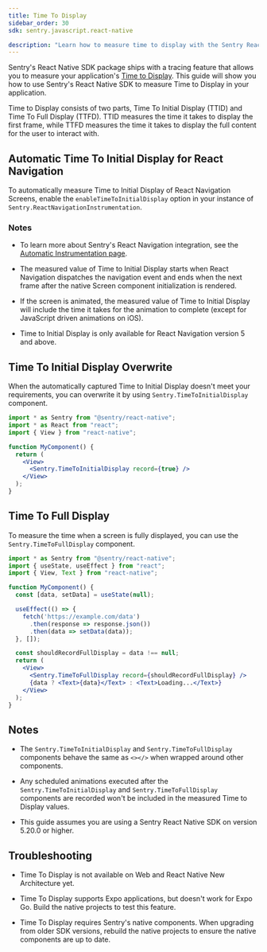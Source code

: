 ```yaml
---
title: Time To Display
sidebar_order: 30
sdk: sentry.javascript.react-native

description: "Learn how to measure time to display with the Sentry React Native SDK."
---
```


Sentry's React Native SDK package ships with a tracing feature that allows you to measure your application's [Time to Display](/product/performance/mobile-vitals/#time-to-initial-display-and-time-to-full-display). This guide will show you how to use Sentry's React Native SDK to measure Time to Display in your application.

Time to Display consists of two parts, Time To Initial Display (TTID) and Time To Full Display (TTFD). TTID measures the time it takes to display the first frame, while TTFD measures the time it takes to display the full content for the user to interact with.

## Automatic Time To Initial Display for React Navigation

To automatically measure Time to Initial Display of React Navigation Screens, enable the `enableTimeToInitialDisplay` option in your instance of `Sentry.ReactNavigationInstrumentation`.

<Include name="react-native-react-navigation-setup.mdx" />

### Notes

- To learn more about Sentry's React Navigation integration, see the [Automatic Instrumentation page](/platforms/react-native/tracing/instrumentation/automatic-instrumentation).

- The measured value of Time to Initial Display starts when React Navigation dispatches the navigation event and ends when the next frame after the native Screen component initialization is rendered.

- If the screen is animated, the measured value of Time to Initial Display will include the time it takes for the animation to complete (except for JavaScript driven animations on iOS).

- Time to Initial Display is only available for React Navigation version 5 and above.

## Time To Initial Display Overwrite

When the automatically captured Time to Initial Display doesn't meet your requirements, you can overwrite it by using `Sentry.TimeToInitialDisplay` component.

```jsx {tabTitle: <TimeToInitialDisplay />}
import * as Sentry from "@sentry/react-native";
import * as React from "react";
import { View } from "react-native";

function MyComponent() {
  return (
    <View>
      <Sentry.TimeToInitialDisplay record={true} />
    </View>
  );
}
```

## Time To Full Display

To measure the time when a screen is fully displayed, you can use the `Sentry.TimeToFullDisplay` component.

```jsx {tabTitle: <TimeToFullDisplay />}
import * as Sentry from "@sentry/react-native";
import { useState, useEffect } from "react";
import { View, Text } from "react-native";

function MyComponent() {
  const [data, setData] = useState(null);

  useEffect(() => {
    fetch('https://example.com/data')
      .then(response => response.json())
      .then(data => setData(data));
  }, []);

  const shouldRecordFullDisplay = data !== null;
  return (
    <View>
      <Sentry.TimeToFullDisplay record={shouldRecordFullDisplay} />
      {data ? <Text>{data}</Text> : <Text>Loading...</Text>}
    </View>
  );
}
```


## Notes

- The `Sentry.TimeToInitialDisplay` and `Sentry.TimeToFullDisplay` components behave the same as `<></>` when wrapped around other components.

- Any scheduled animations executed after the `Sentry.TimeToInitialDisplay` and `Sentry.TimeToFullDisplay` components are recorded won't be included in the measured Time to Display values.

- This guide assumes you are using a Sentry React Native SDK on version 5.20.0 or higher.

## Troubleshooting

- Time To Display is not available on Web and React Native New Architecture yet.

- Time To Display supports Expo applications, but doesn't work for Expo Go. Build the native projects to test this feature.

- Time To Display requires Sentry's native components. When upgrading from older SDK versions, rebuild the native projects to ensure the native components are up to date.
